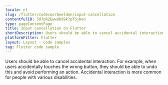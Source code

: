 ```yaml
---
locale: nl
slug: /flutter/codevoorbeelden/input-cancellation
contentfulID: 5O7pR2Ewwdb99k7pTSjHen
type: pageContentPage
title: Input cancellation on Flutter
shortDescription: Users should be able to cancel accidental interaction.
platformFilter: Flutter
layout: Layout - Code samples
tag: Flutter code sample
---
```


Users should be able to cancel accidental interaction. For example, when users accidentally touches the wrong button, they should be able to undo this and avoid performing an action. Accidental interaction is more common for people with various disabilities.

<CodeSample id="input-cancellation" locale="nl" platform="flutter"/>